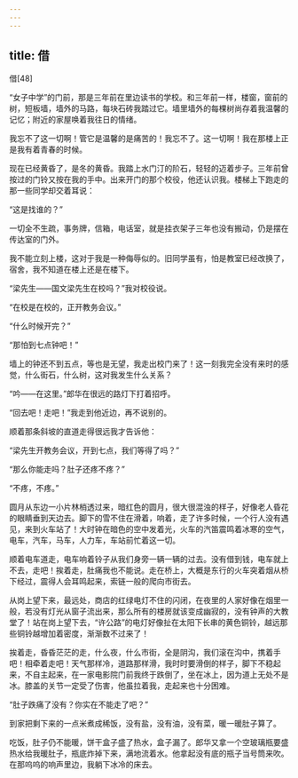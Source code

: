 ```yaml
---
---
---
```

title: 借
---




借[48]



“女子中学”的门前，那是三年前在里边读书的学校。和三年前一样，楼窗，窗前的树，短板墙，墙外的马路，每块石砖我踏过它。墙里墙外的每棵树尚存着我温馨的记忆；附近的家屋唤着我往日的情绪。

我忘不了这一切啊！管它是温馨的是痛苦的！我忘不了。这一切啊！我在那楼上正是我有着青春的时候。

现在已经黄昏了，是冬的黄昏。我踏上水门汀的阶石，轻轻的迈着步子。三年前曾按过的门铃又按在我的手中。出来开门的那个校役，他还认识我。楼梯上下跑走的那一些同学却交着耳说：

“这是找谁的？”

一切全不生疏，事务牌，信箱，电话室，就是挂衣架子三年也没有搬动，仍是摆在传达室的门外。

我不能立刻上楼，这对于我是一种侮辱似的。旧同学虽有，怕是教室已经改换了，宿舍，我不知道在楼上还是在楼下。

“梁先生——国文梁先生在校吗？”我对校役说。

“在校是在校的，正开教务会议。”

“什么时候开完？”

“那怕到七点钟吧！”

墙上的钟还不到五点，等也是无望，我走出校门来了！这一刻我完全没有来时的感觉，什么街石，什么树，这对我发生什么关系？

“吟——在这里。”郎华在很远的路灯下打着招呼。

“回去吧！走吧！”我走到他近边，再不说别的。

顺着那条斜坡的直道走得很远我才告诉他：

“梁先生开教务会议，开到七点，我们等得了吗？”

“那么你能走吗？肚子还疼不疼？”

“不疼，不疼。”

圆月从东边一小片林梢透过来，暗红色的圆月，很大很混浊的样子，好像老人昏花的眼睛垂到天边去。脚下的雪不住在滑着，响着，走了许多时候，一个行人没有遇见，来到火车站了！大时钟在暗色的空中发着光，火车的汽笛震鸣着冰寒的空气，电车，汽车，马车，人力车，车站前忙着这一切。

顺着电车道走，电车响着铃子从我们身旁一辆一辆的过去。没有借到钱，电车就上不去，走吧！挨着走，肚痛我也不能说。走在桥上，大概是东行的火车突着烟从桥下经过，震得人会耳鸣起来，索链一般的爬向市街去。

从岗上望下来，最远处，商店的红绿电灯不住的闪闭，在夜里的人家好像在烟里一般，若没有灯光从窗子流出来，那么所有的楼房就该变成幽寂的，没有钟声的大教堂了！站在岗上望下去，“许公路”的电灯好像扯在太阳下长串的黄色铜铃，越远那些铜铃越增加着密度，渐渐数不过来了！

挨着走，昏昏茫茫的走，什么夜，什么市街，全是阴沟，我们滚在沟中，携着手吧！相牵着走吧！天气那样冷，道路那样滑，我时时要滑倒的样子，脚下不稳起来，不自主起来，在一家电影院门前我终于跌倒了，坐在冰上，因为道上无处不是冰。膝盖的关节一定受了伤害，他虽拉着我，走起来也十分困难。

“肚子跌痛了没有？你实在不能走了吧？”

到家把剩下来的一点米煮成稀饭，没有盐，没有油，没有菜，暖一暖肚子算了。

吃饭，肚子仍不能暖，饼干盒子盛了热水，盒子漏了。郎华又拿一个空玻璃瓶要盛热水给我暖肚子，瓶底炸掉下来，满地流着水。他拿起没有底的瓶子当号筒来吹。在那呜呜的响声里边，我躺下冰冷的床去。